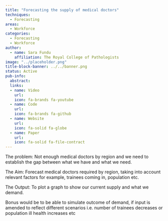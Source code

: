 ```yaml
---
title: "Forecasting the supply of medical doctors"
techniques:
  - Forecasting
areas:
  - Workforce
categories:
  - Forecasting
  - Workforce
author:
  - name: Sara Fundu
    affiliation: The Royal College of Pathologists
image: "../placeholder.png"
title-block-banner: ../../banner.png
status: Active
pub-info:
  abstract:
  links:
  - name: Video
    url:
    icon: fa-brands fa-youtube
  - name: Code
    url:
    icon: fa-brands fa-github
  - name: Website
    url:
    icon: fa-solid fa-globe
  - name: Paper
    url:
    icon: fa-solid fa-file-contract
---
```


The problem: Not enough medical doctors by region and we need to establish the gap between what we have and what we need.

The Aim: Forecast medical doctors required by region, taking into account relevant factors for example, trainees coming in, population etc.

The Output: To plot a graph to show our current supply and what we demand.

Bonus would be to be able to simulate outcome of demand, if input is amended to reflect different scenarios i.e. number of trainees decreases or population ill health increases etc
